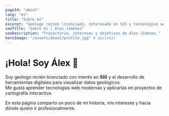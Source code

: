 ```yaml
---
pageId: "about"
lang: "es"
title: "Sobre mí"
excerpt: "Geólogo recién licenciado, interesado en SIG y tecnologías web."
seoTitle: "Sobre mí | Alex Jiménez"
seoDescription: "Trayectoria, intereses y objetivos de Alex Jiménez."
heroImage: "/assets/about/profile.jpg" # opcional
---
```


# ¡Hola! Soy Álex 👋

Soy geólogo recién licenciado con interés en **SIG** y el desarrollo de herramientas digitales para visualizar datos geológicos.  
Me gusta aprender tecnologías web modernas y aplicarlas en proyectos de cartografía interactiva.

En esta página comparto un poco de mi historia, mis intereses y hacia dónde quiero ir profesionalmente.